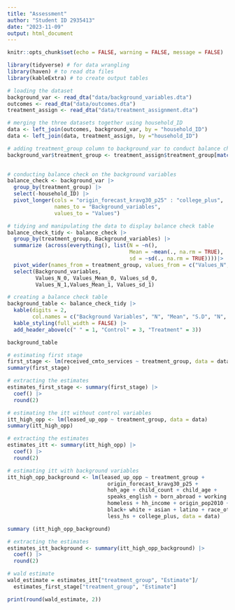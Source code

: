 ```yaml
---
title: "Assessment"
author: "Student ID 2935413"
date: "2023-11-09"
output: html_document
---
```


```r
knitr::opts_chunk$set(echo = FALSE, warning = FALSE, message = FALSE)

library(tidyverse) # for data wrangling
library(haven) # to read dta files
library(kableExtra) # to create output tables
```

```r
# loading the dataset
background_var <- read_dta("data/background_variables.dta")
outcomes <- read_dta("data/outcomes.dta")
treatment_assign <- read_dta("data/treatment_assignment.dta")
```

```r
# merging the three datasets together using household_ID
data <- left_join(outcomes, background_var, by = "household_ID")
data <- left_join(data, treatment_assign, by ="household_ID")
```

```r
# adding treatment_group column to background_var to conduct balance check
background_var$treatment_group <- treatment_assign$treatment_group[match(background_var$household_ID,
                                                                         treatment_assign$household_ID)]

# conducting balance check on the background variables
balance_check <- background_var |>
  group_by(treatment_group) |>
  select(-household_ID) |>
  pivot_longer(cols = "origin_forecast_kravg30_p25" : "college_plus", 
               names_to = "Background_variables", 
               values_to = "Values")

# tidying and manipulating the data to display balance check table
balance_check_tidy <- balance_check |>
  group_by(treatment_group, Background_variables) |>
  summarize (across(everything(), list(N = ~n(),
                                       Mean = ~mean(., na.rm = TRUE), 
                                       sd = ~sd(., na.rm = TRUE))))|>
  pivot_wider(names_from = treatment_group, values_from = c("Values_N", "Values_Mean", "Values_sd")) |>
  select(Background_variables, 
         Values_N_0, Values_Mean_0, Values_sd_0,
         Values_N_1,Values_Mean_1, Values_sd_1)

# creating a balance check table 
background_table <- balance_check_tidy |>
  kable(digits = 2, 
        col.names = c("Background Variables", "N", "Mean", "S.D", "N", "Mean", "S.D")) |>
  kable_styling(full_width = FALSE) |>
  add_header_above(c(" " = 1, "Control" = 3, "Treatment" = 3))

background_table
```

```r
# estimating first stage 
first_stage <- lm(received_cmto_services ~ treatment_group, data = data)
summary(first_stage)

# extracting the estimates 
estimates_first_stage <- summary(first_stage) |>
  coef() |>
  round(2)
```

```r
# estimating the itt without control variables
itt_high_opp <- lm(leased_up_opp ~ treatment_group, data = data)
summary(itt_high_opp)

# extracting the estimates 
estimates_itt <- summary(itt_high_opp) |>
  coef() |>
  round(2)

# estimating itt with background variables
itt_high_opp_background <- lm(leased_up_opp ~ treatment_group +
                                origin_forecast_kravg30_p25 +
                                hoh_age + child_count + child_age +
                                speaks_english + born_abroad + working +
                                homeless + hh_income + origin_pop2010 +
                                black+ white + asian + latino + race_other +
                                less_hs + college_plus, data = data)

summary (itt_high_opp_background)

# extracting the estimates 
estimates_itt_background <- summary(itt_high_opp_background) |>
  coef() |>
  round(2)
```

```r
# wald estimate
wald_estimate = estimates_itt["treatment_group", "Estimate"]/ 
  estimates_first_stage["treatment_group", "Estimate"]

print(round(wald_estimate, 2))
```